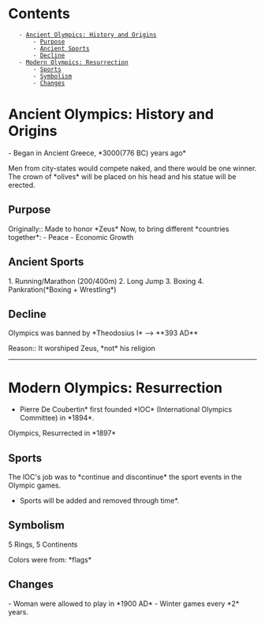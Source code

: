 = Contents =
    - [[#Ancient Olympics: History and Origins|Ancient Olympics: History and Origins]]
        - [[#Ancient Olympics: History and Origins#Purpose|Purpose]]
        - [[#Ancient Olympics: History and Origins#Ancient Sports|Ancient Sports]]
        - [[#Ancient Olympics: History and Origins#Decline|Decline]]
    - [[#Modern Olympics: Resurrection|Modern Olympics: Resurrection]]
        - [[#Modern Olympics: Resurrection#Sports|Sports]]
        - [[#Modern Olympics: Resurrection#Symbolism|Symbolism]]
        - [[#Modern Olympics: Resurrection#Changes|Changes]]

= Ancient Olympics: History and Origins =
- Began in Ancient Greece, *3000(776 BC) years ago*

Men from city-states would compete naked, and there would be one winner. The crown of *olives* will be placed on his head and his statue will be erected.

== Purpose ==
Originally:: Made to honor *Zeus*
Now, to bring different *countries together*:
- Peace
- Economic Growth

== Ancient Sports ==

1. Running/Marathon (200/400m)
2. Long Jump
3. Boxing
4. Pankration(*Boxing + Wrestling*)

== Decline ==
Olympics was banned by *Theodosius I* --> **393 AD**

Reason:: It worshiped Zeus, *not* his religion

----

= Modern Olympics: Resurrection =

*Pierre De Coubertin* first founded *IOC* (International Olympics Committee) in *1894*.

Olympics, Resurrected in *1897*

== Sports ==
The IOC's job was to *continue and discontinue* the sport events in the Olympic games.

*Sports will be added and removed through time*.

== Symbolism ==
5 Rings, 5 Continents
{{https://qph.fs.quoracdn.net/main-qimg-bde754e627f24ba78de2891bf6efe821}}

Colors were from: *flags*

== Changes ==
- Woman were allowed to play in *1900 AD*
- Winter games every *2* years.

